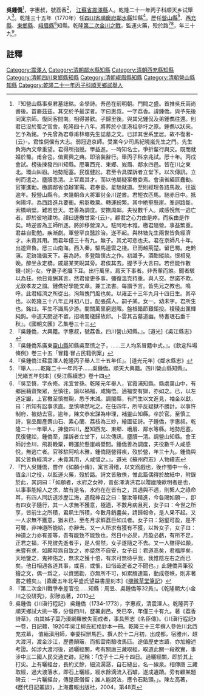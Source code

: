 {{明清人物信息框
| 姓名 =  吳鍾僑
| 原名 = 
| 圖片名稱=  
| 圖片大小 = 220px
| 圖片說明 =  
| 最高職務 = [[四川省|四川省]][[順慶府|順慶府]][[鄰水縣知縣|鄰水縣知縣]]
| 國家 = 大清
| 爵位 =
| 籍貫 = [[江蘇省|江蘇省]][[震澤縣|震澤縣]]
| 族裔 =  
| 旗籍 =  
| 字號 =  字惠叔，號荔香
| 諡號 = 
| 出生日期 = 雍正十三年九月十四日
| 出生地點 =
| 逝世日期 = 乾隆三十八年正月初八日
| 逝世地點 = 
| 墓葬 = 
| 配偶 = 張孺人
| 親屬 = 父廣東靈山縣知縣吳至慎
| 出身 = 
* 乾隆二十一年丙子科舉人
| 經歷 = 
| 著作 = 
* 《如願小傳》 
* 《荔香詩草》一卷<ref>『《荔香詩草》一卷 震澤吳鍾僑惠叔撰。荔香詩草一卷，依薛公俠邃漢齋《松陵先哲集》寫本過鈔。中華民國九年八月二十四日。吳江柳棄疾記』。中國革命博物館，上海人民出版社編，《磨劍室文錄》上，上海人民出版社，1993.12，第998頁</ref>
* 《川滇行程紀》<ref>《川滇行程紀》抄本題記：『吳荔香前輩（鍾僑）《川滇行程紀》一卷，依同里薛公俠（[[薛鳳昌|薛鳳昌]]）邃漢齋《松陵先哲集》寫本過鈔。其祖本出葉戟甫前輩（[[葉乃溱|葉乃溱]]）手錄，與荔香父林塘前輩（[[林至慎|林至慎]]）《林塘詩稿》暨荔香自著《荔香詩草》合為一帙，今藏江城葉印濂（[[葉振宗|葉振宗]]）許，以上公俠云云。余考同里陳巢南（[[陳去病|陳去病]]）藏有《嚴六堂剩墨》四卷，系得之蘆墟陸鷗安前輩（[[陸擁書|陸擁書]]）處者，亦戟甫手寫本，與公俠所見印濂藏本正同。唯巢南本多《嚴六堂剩墨》總目一頁，暨荔香弟卓群前輩（[[吳鍾儁|吳鍾儁]]）《蜀旋日記》一卷，均印濂本所無。又公俠言，印濂本紙經霉腐恐不耐久，而巢南本則字跡娟好，紙墨如新，尤為難得。然則巢南本為戟甫後來寫定全帙，而印濂本必草創未竣者也。余前此既依巢南本寫嚴六堂全帙入叢書類，而復依公俠本分寫此卷，及林塘、荔香兩詩稿，別入史集兩類，亦可為好事者矣。他日當再寫《蜀旋日記》作單行本，庶與此卷相配也。 中華民國九年八月二十四日 吳江勝豁柳棄疾記』。上海圖書館藏吳江柳氏鈔本《川滇行程紀》卷首。書號『長006225』</ref>
}}
'''吳鍾僑'''{{BD|1735年|10月29日|1773年|1月30日|}}<ref>『知營山縣事吳君墓誌銘。金學詩。吾邑在前明朝。門閥之盛。首推吳氏兩尚書後。苗裔茲茲。其交於予最深者。字曰惠叔。一字荔香。諱鍾僑。與予先後同寓京師。復同客間南。相得甚歡。子歸里後。與其兄鍾侃及弟鍾儁往還。則君已沒於蜀之官舍。乾隆四十八年。將葬於小里港祖參圩之原。鍾儁以狀來。乞予為銘。予先曾為君尊甫林塘先生誌墓之文。已詳其世系里居。故不復著-{云}-。君性倜儻有大志。弱冠遊京師。受業今少司馬紀曉嵐先生之門。先生負海內文章重望。君得所指授。學益進。一時知名士。爭折輩行與交。既而就婚於蜀。甫合卺。值賓興之典。即洽裝辭行。舉丙子科京兆試。厯十年。丙戌會試。榜後㨂發四川知縣。厯署西充、東郷、峩眉、鄰水四邑。皆在川之東北。環山糾紛。地勢阨塞。民復健訟。君至令具牒訴者立堂下。以次傳訊。立剖而遣之。塵牘悉清。上官嘉其才。而以他屬疑案檄委焉。會滇省緬匪蠢動。官軍進勦。檄調鄰省協辦軍需。君奉委。星馳就道。至則經理各路馬政。往返逾年。授營山縣令。未幾朝命大將軍討金川逆酋。君短衣匹馬。馳赤日中。抵向陽坪。為西路進兵要衝。飛芻輓粟。轉運紛繁。其中絶壑懸崖。峯迴路斷。索橋峭壁。難若登天。君善為調度。安撫周䘏。夫役數千人。咸感悅無一逃亡者。即於彼地建坊。顔曰邊檄甘棠-{云}-。顧君之心力由是瘁。而疾由是作矣。時逆酋為王師所逐。將帥移營深入。駐阿哈木雅。檄君隨營。事益繁重。君益自勤勉。疾漸劇。軍營罕良醫診治。遂不起。與林塘先生兩世皆負經濟才。未竟其用。而君年僅三十有九。無子。其尤可悲也夫。君在京師凡十年。出遊齊魯。厯三山南海。西入秦。驅馬連雲之棧。已而越荊楚。留巴蜀。走黔滇。足跡幾徧天下。喜為詩。多登臨懷古之作。初識予。酒酣縱談。恨相見晚。醉坐永定橋。戚屬某笑睨其旁。君俟其去。握予手大言曰。若但能作數錢-{姹}-女。守妻子老牖下耳。出行萬里。肩天下事者。非吾輩而誰。聞者駭以為狂。他日竟酬其言。然君俊更多事。彌復溫克持重。與人交。然諾不欺。尤敦孝友之誼。鍾儁好學能文章。兼工法書。每謂予言。皆先兄之教也。鳴呼。此君經濟之所從出。洵無愧門風也矣。以雍正十三年九月十四日生。其卒也。以乾隆三十八年正月初八日。配張孺人。嗣子某。女一。幼未字。君所生也。銘曰。平生不識馬少游。間關萬里窮遐陬。盤根錯節艱鉅投。稜稜出匣輝純鉤。中道天閼逝不留。招魂蜀棧歸故邱。卜雲其吉墓道幽。特書珉石垂千秋』。《國朝文匯》乙集卷三十三</ref>，字惠叔，號荔香<ref>『吳鍾僑，大興籍。字惠叔，號荔香。四川營山知縣。』。[道光]《吳江縣志》</ref>， [[江蘇省|江蘇省]][[震澤縣|震澤縣]]人。乾隆二十一年丙子科顺天乡试舉人<ref>『吳鍾僑系廣東[[靈山縣|靈山縣]]知縣吳至慎之子，……三人均系冒籍中式。』。《欽定科場條例》卷三十五「冒籍·冒占民籍例案」</ref>。乾隆三十五年（1770年）任[[四川省|四川省]][[順慶府|順慶府]][[鄰水縣|鄰水縣]]知縣<ref>『吳鍾僑江蘇震澤人乾隆丙子舉人三十五年任』。[道光元年]《鄰水縣志》</ref>。歷任[[營山縣|營山縣]]<ref>『舉人……乾隆二十一年丙子……吳鍾僑。順天大興籍。四川營山縣知縣』。[光緒五年刻本]《吳江縣續志》卷十四</ref>、[[西充縣|西充縣]]、[[東鄉縣_(四川省)|東鄉縣]]、[[峨眉縣|峨眉縣]]<ref>『吳至慎，字永修。兆宜曾孫。乾隆元年舉人，官霞浦知縣。縣處萬山中，有鄉民藉齋聚眾，至慎往，諭以禍福，咸悔悟。適福安有獄，亦如之。已，以左道定讞，上官檄至慎推鞠，悉予末減。調閩縣，有門生以文進見，袖金以獻，曰：所知有訟事求直。至慎咈然叱之。在任四年，所平反疑獄不勝計。以事忤制府，被劾去官。逾年，陳文恭宏謀為申理，補靈山知縣。卒於官。至慎工詩，嘗品閩產壽山石、素心蘭、荔枝為三妙，繪圖征詩。子鍾僑，字惠叔。乾隆二十一年舉人，揀發四川，歷知西充、東鄉、峨眉、鄰水等縣。地勢厄塞，民復健訟，鍾僑至，牒訴者立堂下，以次傳訊，塵牘一清。調營山知縣。會王師討金川，飛芻輓粟，轉運於懸崖峭壁間。鍾僑善為調度，夫役數千人咸感悅，無逃亡者。官移駐阿哈木雅，鍾僑隨營得疾，歿於營，年三十九。鍾僑與其父皆負經濟才，未竟其用，人咸惜之。』。道光《蘇州府志》人物續志</ref>知縣。乾隆[[第二次金川之戰|第二次金川之戰]]，監運火藥，殁於路<ref>『門人吳鍾僑，嘗作《如願小傳》，寓言滑稽，以文爲戲也，後作蜀中一令，值金川之役，以監運火藥，殁於路。詩文皆散佚，惟此篇偶得於故紙中，附錄於此，其詞曰：「如願者，水府之女神，昔彭澤淸洪君以贈廬陵歐明者是也，以事事能給人之求，故有是名，水府在在皆有之，其遇與不遇，則繫人之祿命耳，有四人同訪道涉歴江海，遇龍神召之曰：鑒汝等精進，今各賜如願一，卽有四女子隨行，其一人求無不獲意，極適，不數月病且死，女子曰：今世之所享，皆前生之所積，君夙生所積，今數月銷盡矣，請歸報命，是人果不起。又一人求無不獲意，猶未已，至冬月求鮮荔巨如瓜者。女子曰：谿壑可盈，是不可饜，非神道所能給，亦辭去。又一人所求有獲有不獲，以咎女子，女子曰：神道之力亦有差等，吾有能致不能致也，然日中必昃，月盈必虧，有所不足，正君之福，不見彼先逝者乎，是人惕然，女子遂隨之不去。又一人雖得如願，未嘗有求，如願時爲自致之，亦蹙然不自安，女子曰：君道高矣，君福厚矣，天地鑒之，鬼神佑之，無求之獲十倍，有求可無待乎我，我惟陰左右之而已矣。他日相遇各道其事，或喜，或悵，曰惜哉逝者之不聞也。」此鍾僑弄筆狡獪之文，偶一爲之，以資懲勸，亦無所不可，如累牘連篇，動成卷帙，則非著書之體矣』。[嘉慶五年北平盛氏望益書屋刻本]《[[閱微草堂筆記|閱微草堂筆記]]》</ref><ref>『第二次金川戰爭奉差官役……知縣：周昱、吳鍾僑等32員』。《乾隆朝大小金川之役研究》，彭陟焱著，2010</ref>，年三十九<ref>吳鍾僑《川滇行程記》 吳鍾僑（1734-1773），字惠叔，清震澤人。乾隆丙子順天鄉試大挑一等，分發四川，歷署劇邑。癸巳卒，年僅三十有九。著《荔香詩草》，由其姊子葉乃湊網羅散失而成者，事具熊志《名臣傳》。《川滇行程記》一卷，日記體，1920年吳江柳氏紅格鈔本一冊。乾隆三十三年撰人參佐川北西充戎幕， 值緬滇用師，奉委採辦馬匹。撰人於十二月初，出成都，宿雅州，越大渡河，渡金沙江，歷盡顛簸，而抵雲南驗收馬匹。途值歷史古蹟，亦加繪述考證。如涉大渡河後，過曬經關，考有關唐三藏取經，取道此關一段故實，事涉中三二國人民交通史跡。記稱：「戊子十二月十四日。過曬經關，即於其上打尖。上有曬經台，長約丈餘，細流潺潺，自石縫出，名一線泉。相傳唐 三藏取經，過大渡落水，即石上曬經，經水餘滴流入石罅，遂成遺蹟。旁有顧某題碑云：一片曬經台，傳是唐僧留；誰人能說法，應令石點頭。」。陳左高著，《歷代日記叢談》，上海畫報出版社，2004，第48頁</ref>。
==註釋==
{{reflist}}
{{清朝人物小作品}}
{{鄰水縣知縣}}
[[Category:震澤人|Category:震澤人]]
[[Category:清朝鄰水縣知縣|Category:清朝鄰水縣知縣]]
[[Category:清朝西充縣知縣|Category:清朝西充縣知縣]]
[[Category:清朝四川東鄉縣知縣|Category:清朝四川東鄉縣知縣]]
[[Category:清朝峨眉縣知縣|Category:清朝峨眉縣知縣]]
[[Category:清朝營山縣知縣|Category:清朝營山縣知縣]]
[[Category:乾隆二十一年丙子科順天鄉試舉人|Category:乾隆二十一年丙子科順天鄉試舉人]]
